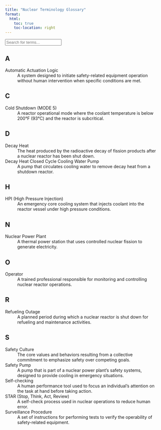 ```yaml
---
title: "Nuclear Terminology Glossary"
format:
  html:
    toc: true
    toc-location: right
---
```


<input type="text" id="searchInput" placeholder="Search for terms...">

<div id="glossaryContent">

## A

Automatic Actuation Logic
: A system designed to initiate safety-related equipment operation without human intervention when specific conditions are met.

## C

Cold Shutdown (MODE 5)
: A reactor operational mode where the coolant temperature is below 200°F (93°C) and the reactor is subcritical.

## D

Decay Heat
: The heat produced by the radioactive decay of fission products after a nuclear reactor has been shut down.

Decay Heat Closed Cycle Cooling Water Pump
: A pump that circulates cooling water to remove decay heat from a shutdown reactor.

## H

HPI (High Pressure Injection)
: An emergency core cooling system that injects coolant into the reactor vessel under high pressure conditions.

## N

Nuclear Power Plant
: A thermal power station that uses controlled nuclear fission to generate electricity.

## O

Operator
: A trained professional responsible for monitoring and controlling nuclear reactor operations.

## R

Refueling Outage
: A planned period during which a nuclear reactor is shut down for refueling and maintenance activities.

## S

Safety Culture
: The core values and behaviors resulting from a collective commitment to emphasize safety over competing goals.

Safety Pump
: A pump that is part of a nuclear power plant's safety systems, designed to provide cooling in emergency situations.

Self-checking
: A human performance tool used to focus an individual's attention on the task at hand before taking action.

STAR (Stop, Think, Act, Review)
: A self-check process used in nuclear operations to reduce human error.

Surveillance Procedure
: A set of instructions for performing tests to verify the operability of safety-related equipment.

</div>

<script>
function searchGlossary() {
  var input, filter, dl, dt, i, txtValue;
  input = document.getElementById("searchInput");
  filter = input.value.toUpperCase();
  dl = document.getElementById("glossaryContent").getElementsByTagName("dl");
  for (i = 0; i < dl.length; i++) {
    dt = dl[i].getElementsByTagName("dt")[0];
    txtValue = dt.textContent || dt.innerText;
    if (txtValue.toUpperCase().indexOf(filter) > -1) {
      dl[i].style.display = "";
    } else {
      dl[i].style.display = "none";
    }
  }
}

document.getElementById("searchInput").addEventListener("keyup", searchGlossary);
</script>
